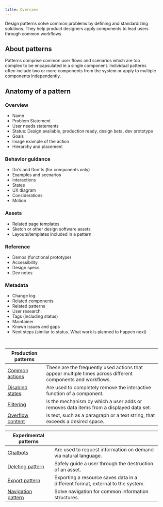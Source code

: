 ```yaml
---
title: Overview
---
```


<PageDescription>

Design patterns solve common problems by defining and standardizing solutions. They help product designers apply components to lead users through common workflows.

</PageDescription>

## About patterns

Patterns comprise common user flows and scenarios which are too complex to be encapsulated in a single component. Individual patterns often include two or more components from the system or apply to multiple components independently.

## Anatomy of a pattern

### Overview

- Name
- Problem Statement
- User needs statements
- Status: Design available, production ready, design beta, dev prototype
- Goals
- Image example of the action
- Hierarchy and placement

### Behavior guidance

- Do's and Don'ts (for components only)
- Examples and scenarios
- Interactions
- States
- UX diagram
- Considerations
- Motion

### Assets

- Related page templates
- Sketch or other design software assets
- Layouts/templates included in a pattern

### Reference

- Demos (functional prototype)
- Accessibility
- Design specs
- Dev notes

### Metadata 

- Change log
- Related components
- Related patterns
- User research
- Tags (including status)
- Maintainer
- Known issues and gaps
- Next steps (similar to status. What work is planned to happen next)

<br />

| Production patterns                            |                                                                                                             |
| ---------------------------------------------- | ----------------------------------------------------------------------------------------------------------- |
| [Common actions](/patterns/common-actions)     | These are the frequently used actions that appear multiple times across different components and workflows. |
| [Disabled states](/patterns/disabled-states)   | Are used to completely remove the interactive function of a component.                                      |
| [Filtering](/patterns/filtering)               | Is the mechanism by which a user adds or removes data items from a displayed data set.                      |
| [Overflow content](/patterns/overflow-content) | Is text, such as a paragraph or a text string, that exceeds a desired space.                                |

| Experimental patterns                                  |                                                                                |
| ------------------------------------------------------ | ------------------------------------------------------------------------------ |
| [Chatbots](/experimental/chatbot)                      | Are used to request information on demand via natural language.                |
| [Deleting pattern](/experimental/deleting-pattern)     | Safely guide a user through the destruction of an asset.                       |
| [Export pattern](/experimental/export-pattern)         | Exporting a resource saves data in a different format, external to the system. |
| [Navigation pattern](/experimental/navigation-pattern) | Solve navigation for common information structures.                            |
